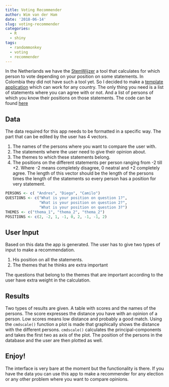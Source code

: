 ```yaml
---
title: Voting Recommender
author: Wim van der Ham
date: '2018-06-14'
slug: voting-recommender
categories:
  - R
  - shiny
tags:
  - randommonkey
  - voting
  - recommender
---
```


In the Netherlands we have the [StemWijzer](https://stemwijzer.nl/) a tool that calculates for which person to vote depending on your position on some statements. In Colombia they did not have such a tool yet. So I decided to make a [template application](https://maracuya.shinyapps.io/recommender/) which can work for any country. The only thing you need is a list of statements where you can agree with or not. And a list of persons of which you know their positions on those statements. The code can be found [here](https://github.com/wfjvdham/congreso-recomendador)

## Data

The data required for this app needs to be formatted in a specific way. The part that can be edited by the user has 4 vectors.

1. The names of the persons where you want to compare the user with.
1. The statements where the user need to give their opinion about.
1. The themes to which these statements belong.
1. The positions on the different statements per person ranging from -2 till +2. Where -2 means completely disagree, 0 neatral and +2 completely agree. The length of this vector should be the length of the persons times the length of the statements so every person has a position for very statement.

```r
PERSONS <- c( "Andres", "Diego", "Camilo")
QUESTIONS <- c("What is your position on question 1?",
               "What is your position on question 2?",
               "What is your position on question 3?")
THEMES <- c("thema_1", "thema_2", "thema_2")
POSITIONS <- c(2, -2, 1, -1, 0, 2, -1, -1, 2)
```

## User Input

Based on this data the app is generated. The user has to give two types of input to make a recommendation.

1. His position on all the statements.
1. The themes that he thinks are extra important

The questions that belong to the themes that are important according to the user have extra weight in the calculation.

## Results

Two types of results are given. A table with scores and the names of the persons. The score expresses the distance you have with an opinion of a person. Low scores means low distance and probably a good match. Using the `cmdscale()` function a plot is made that graphically shows the distance with the different persons. `cmdscale()` calculates the principal-components and takes the first two as axis of the plot. The position of the persons in the database and the user are then plotted as well.

## Enjoy!

The interface is very bare at the moment but the functionality is there. If you have the data you can use this app to make a recommender for any election or any other problem where you want to compare opinions.

